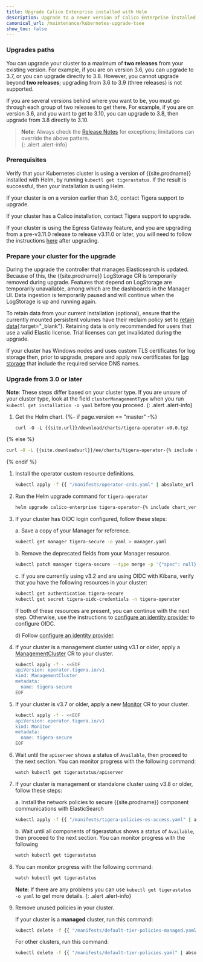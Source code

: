 ```yaml
---
title: Upgrade Calico Enterprise installed with Helm
description: Upgrade to a newer version of Calico Enterprise installed with Helm.
canonical_url: /maintenance/kubernetes-upgrade-tsee
show_toc: false
---
```


### Upgrades paths

You can upgrade your cluster to a maximum of **two releases** from your existing version. For example, if you are on version 3.6, you can upgrade to 3.7, or you can upgrade directly to 3.8. However, you cannot upgrade beyond **two releases**; upgrading from 3.6 to 3.9 (three releases) is not supported. 

If you are several versions behind where you want to be, you must go through each group of two releases to get there. For example, if you are on version 3.6, and you want to get to 3.10, you can upgrade to 3.8, then upgrade from 3.8 directly to 3.10.

>**Note**: Always check the [Release Notes]({{site.baseurl}}/release-notes/) for exceptions; limitations can override the above pattern.  
{: .alert .alert-info}

### Prerequisites

Verify that your Kubernetes cluster is using a version of {{site.prodname}} installed with Helm, by running
`kubectl get tigerastatus`. If the result is successful, then your installation is using Helm.

If your cluster is on a version earlier than 3.0, contact Tigera support to upgrade.

If your cluster has a Calico installation, contact Tigera support to upgrade.

If your cluster is using the Egress Gateway feature, and you are upgrading from a pre-v3.11.0 release to release v3.11.0 or later, you will need to follow the instructions [here]({{site.baseurl}}/networking/egress/egress-gateway-on-prem) after upgrading.

### Prepare your cluster for the upgrade

During the upgrade the controller that manages Elasticsearch is updated. Because of this, the {{site.prodname}} LogStorage
CR is temporarily removed during upgrade. Features that depend on LogStorage are temporarily unavailable, among which
are the dashboards in the Manager UI. Data ingestion is temporarily paused and will continue when the LogStorage is
up and running again.

To retain data from your current installation (optional), ensure that the currently mounted persistent volumes
have their reclaim policy set to [retain data](https://kubernetes.io/docs/tasks/administer-cluster/change-pv-reclaim-policy/){:target="_blank"}.
Retaining data is only recommended for users that use a valid Elastic license. Trial licenses can get invalidated during
the upgrade.

If your cluster has Windows nodes and uses custom TLS certificates for log storage then, prior to upgrade, prepare and apply new certificates for [log storage]({{site.baseurl}}/security/comms/log-storage-tls) that include the required service DNS names.

### Upgrade from 3.0 or later

**Note**: These steps differ based on your cluster type. If you are unsure of your cluster type, look at the field `clusterManagementType` when you run `kubectl get installation -o yaml` before you proceed.
{: .alert .alert-info}

1. Get the Helm chart.
{%- if page.version == "master" -%}
   ```
   curl -O -L {{site.url}}/download/charts/tigera-operator-v0.0.tgz
   ```
{% else %}
   ```bash
   curl -O -L {{site.downloadsurl}}/ee/charts/tigera-operator-{% include chart_version_name %}.tgz
   ```
{% endif %}

1. Install the operator custom resource definitions.

   ```bash
   kubectl apply -f {{ "/manifests/operator-crds.yaml" | absolute_url }}
   ```

1. Run the Helm upgrade command for `tigera-operator`

   ```bash
   helm upgrade calico-enterprise tigera-operator-{% include chart_version_name %}.tgz
   ```

1. If your cluster has OIDC login configured, follow these steps:

   a.  Save a copy of your Manager for reference.
   ```bash
   kubectl get manager tigera-secure -o yaml > manager.yaml
   ```

   b.  Remove the deprecated fields from your Manager resource.
   ```bash
   kubectl patch manager tigera-secure --type merge -p '{"spec": null}'
   ```

   c.  If you are currently using v3.2 and are using OIDC with Kibana, verify that you have the following resources in your cluster:
   ```bash
   kubectl get authentication tigera-secure
   kubectl get secret tigera-oidc-credentials -n tigera-operator
   ```
   If both of these resources are present, you can continue with the next step. Otherwise, use the instructions to [configure an identity provider]({{site.baseurl}}/getting-started/cnx/configure-identity-provider) to configure OIDC.

   d) Follow [configure an identity provider]({{site.baseurl}}/getting-started/cnx/configure-identity-provider).

1. If your cluster is a management cluster using v3.1 or older, apply a [ManagementCluster]({{site.baseurl}}/reference/installation/api#operator.tigera.io/v1.ManagementCluster)
   CR to your cluster.
   ```bash
   kubectl apply -f - <<EOF
   apiVersion: operator.tigera.io/v1
   kind: ManagementCluster
   metadata:
     name: tigera-secure
   EOF
   ```

1. If your cluster is v3.7 or older, apply a new [Monitor]({{site.baseurl}}/reference/installation/api#operator.tigera.io/v1.Monitor)
   CR to your cluster.

   ```bash
   kubectl apply -f - <<EOF
   apiVersion: operator.tigera.io/v1
   kind: Monitor
   metadata:
     name: tigera-secure
   EOF
   ```

1. Wait until the `apiserver` shows a status of `Available`, then proceed to the next section. You can monitor progress with the following command:

   ```bash
   watch kubectl get tigerastatus/apiserver
   ```

1. If your cluster is management or standalone cluster using v3.8 or older, follow these steps:
   
   a. Install the network policies to secure {{site.prodname}} component communications with ElasticSearch

   ```bash
   kubectl apply -f {{ "/manifests/tigera-policies-es-access.yaml" | absolute_url }}
   ```

   b. Wait until all components of tigerastatus shows a status of `Available`, then proceed to the next section. You can monitor progress with the following 

   ```bash
   watch kubectl get tigerastatus
   ```

1. You can monitor progress with the following command:
   ```bash
   watch kubectl get tigerastatus
   ```

    **Note**: If there are any problems you can use `kubectl get tigerastatus -o yaml` to get more details.
    {: .alert .alert-info}

1. Remove unused policies in your cluster.

   If your cluster is a **managed** cluster, run this command:

   ```bash
   kubectl delete -f {{ "/manifests/default-tier-policies-managed.yaml" | absolute_url }}
   ```

   For other clusters, run this command:

   ```bash
   kubectl delete -f {{ "/manifests/default-tier-policies.yaml" | absolute_url }}
   ```
